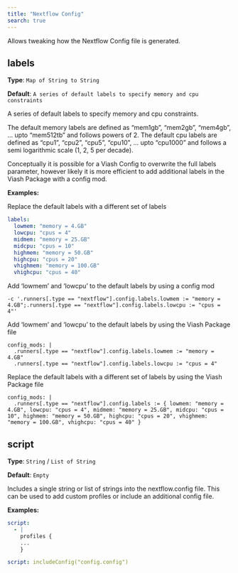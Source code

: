 ```yaml
---
title: "Nextflow Config"
search: true
---
```


Allows tweaking how the Nextflow Config file is generated.

## labels

**Type**: `Map of String to String`

**Default**: `A series of default labels to specify memory and cpu constraints`

A series of default labels to specify memory and cpu constraints.

The default memory labels are defined as "mem1gb", "mem2gb", "mem4gb", ... upto "mem512tb" and follows powers of 2.
The default cpu labels are defined as "cpu1", "cpu2", "cpu5", "cpu10", ... upto "cpu1000" and follows a semi logarithmic scale (1, 2, 5 per decade).

Conceptually it is possible for a Viash Config to overwrite the full labels parameter, however likely it is more efficient to add additional labels
in the Viash Package with a config mod.


**Examples:**

Replace the default labels with a different set of labels

```yaml
labels:
  lowmem: "memory = 4.GB"
  lowcpu: "cpus = 4"
  midmem: "memory = 25.GB"
  midcpu: "cpus = 10"
  highmem: "memory = 50.GB"
  highcpu: "cpus = 20"
  vhighmem: "memory = 100.GB"
  vhighcpu: "cpus = 40"

```

Add 'lowmem' and 'lowcpu' to the default labels by using a config mod

```viash_config_mod
-c '.runners[.type == "nextflow"].config.labels.lowmem := "memory = 4.GB";.runners[.type == "nextflow"].config.labels.lowcpu := "cpus = 4"'
```

Add 'lowmem' and 'lowcpu' to the default labels by using the Viash Package file

```viash_package_file
config_mods: |
  .runners[.type == "nextflow"].config.labels.lowmem := "memory = 4.GB"
  .runners[.type == "nextflow"].config.labels.lowcpu := "cpus = 4"

```

Replace the default labels with a different set of labels by using the Viash Package file

```viash_package_file
config_mods: |
  .runners[.type == "nextflow"].config.labels := { lowmem: "memory = 4.GB", lowcpu: "cpus = 4", midmem: "memory = 25.GB", midcpu: "cpus = 10", highmem: "memory = 50.GB", highcpu: "cpus = 20", vhighmem: "memory = 100.GB", vhighcpu: "cpus = 40" }

```

## script

**Type**: `String` / `List of String`

**Default**: `Empty`

Includes a single string or list of strings into the nextflow.config file.
This can be used to add custom profiles or include an additional config file.


**Examples:**

```yaml
script:
  - |
    profiles {
    ...
    }

```

```yaml
script: includeConfig("config.config")
```
